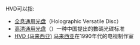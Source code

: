 HVD可以指:
* [[全息通用光盘|全息通用光盘]]（Holographic Versatile Disc）
* [[高清通用光盘|高清通用光盘]]（{{link-en|High-Definition Versatile Disc|High-Definition Versatile Disc}}）一种中国提出的數碼光碟标准
* [[HVD_(马来西亚)|HVD (马来西亚)]] [[马来西亚|马来西亚]]在1990年代的电视制作室

{{disambig|Cat=三字拉丁字母缩写消歧义}}